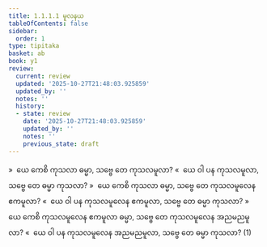 ```yaml
---
title: 1.1.1.1 မူလနယ
tableOfContents: false
sidebar:
  order: 1
type: tipitaka
basket: ab
book: y1
review:
  current: review
  updated: '2025-10-27T21:48:03.925859'
  updated_by: ''
  notes: ''
  history:
  - state: review
    date: '2025-10-27T21:48:03.925859'
    updated_by: ''
    notes: ''
    previous_state: draft
---
```



<ReviewStatus review={frontmatter.review} showDetails={true} />

<HypothesisAnnotation frontmatter={frontmatter} />

<DynamicBreadcrumb />

<Division number="1" book="y1" e="ch" v="33" p="1">

<Paragraph number="2" book="y1">
»  ယေ ကေစိ ကုသလာ ဓမ္မာ, သဗ္ဗေ တေ ကုသလမူလာ?
</Paragraph>

<Paragraph number="3" book="y1">
«  ယေ ဝါ ပန ကုသလမူလာ, သဗ္ဗေ တေ ဓမ္မာ ကုသလာ?
</Paragraph>

</Division>
<Division number="2" book="y1" e="ch" v="33" p="1">

<Paragraph number="4" book="y1">
»  ယေ ကေစိ ကုသလာ ဓမ္မာ, သဗ္ဗေ တေ ကုသလမူလေန ဧကမူလာ?
</Paragraph>

<Paragraph number="5" book="y1">
«  ယေ ဝါ ပန ကုသလမူလေန ဧကမူလာ, သဗ္ဗေ တေ ဓမ္မာ ကုသလာ?
</Paragraph>

</Division>
<Division number="3" book="y1" e="ch" v="33" p="1">

<Paragraph number="6" book="y1">
»  ယေ ကေစိ ကုသလမူလေန ဧကမူလာ ဓမ္မာ, သဗ္ဗေ တေ ကုသလမူလေန အညမညမူလာ?
</Paragraph>

<Paragraph number="7" book="y1">
«  ယေ ဝါ ပန ကုသလမူလေန အညမညမူလာ, သဗ္ဗေ တေ ဓမ္မာ ကုသလာ? (1)
</Paragraph>
</Division>